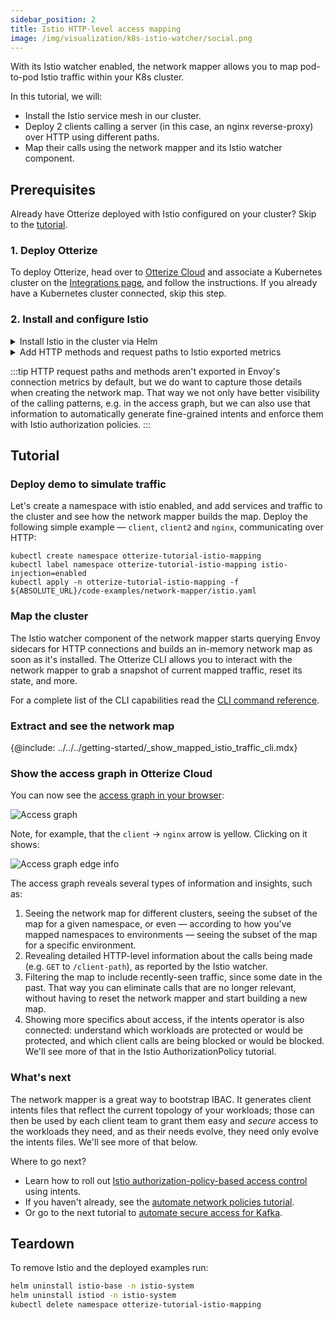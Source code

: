 ```yaml
---
sidebar_position: 2
title: Istio HTTP-level access mapping
image: /img/visualization/k8s-istio-watcher/social.png
---
```



With its Istio watcher enabled, the network mapper allows you to map pod-to-pod Istio traffic within your K8s cluster.

In this tutorial, we will:

- Install the Istio service mesh in our cluster.
- Deploy 2 clients calling a server (in this case, an nginx reverse-proxy) over HTTP using different paths.
- Map their calls using the network mapper and its Istio watcher component.

## Prerequisites

Already have Otterize deployed with Istio configured on your cluster? Skip to the [tutorial](#tutorial).

### 1. Deploy Otterize
To deploy Otterize, head over to [Otterize Cloud](https://app.otterize.com) and associate a Kubernetes cluster on the [Integrations page](https://app.otterize.com/integrations), and follow the instructions. If you already have a Kubernetes cluster connected, skip this step.


### 2. Install and configure Istio

<details>
<summary>Install Istio in the cluster via Helm</summary>

{@include: ../../../_common/install-istio.md}

</details>
<details>
<summary>Add HTTP methods and request paths to Istio exported metrics</summary>

Apply this configuration in the `istio-system` namespace, propagating it to all namespaces covered by the mesh.

```
kubectl apply -f ${ABSOLUTE_URL}/code-examples/network-mapper/istio-telemetry-enablement.yaml -n istio-system
```

```yaml
{@include: ../../../../static/code-examples/network-mapper/istio-telemetry-enablement.yaml}
```

</details>

:::tip
HTTP request paths and methods aren't exported in Envoy's connection metrics by default, but we do want to capture those
details when creating the network map. That way we not only have better visibility of the calling patterns,
e.g. in the access graph, but we can also use that information to automatically generate fine-grained intents and
enforce them with Istio authorization policies.
:::

## Tutorial

### Deploy demo to simulate traffic

Let's create a namespace with istio enabled, and add services and traffic to the cluster and see how the network mapper builds the map.
Deploy the following simple example &mdash; `client`, `client2` and `nginx`, communicating over HTTP:

```shell
kubectl create namespace otterize-tutorial-istio-mapping
kubectl label namespace otterize-tutorial-istio-mapping istio-injection=enabled
kubectl apply -n otterize-tutorial-istio-mapping -f ${ABSOLUTE_URL}/code-examples/network-mapper/istio.yaml
```

### Map the cluster

The Istio watcher component of the network mapper starts querying Envoy sidecars for HTTP connections and builds an
in-memory network map as soon as it's installed. The Otterize CLI allows you to interact with the network mapper to
grab a snapshot of current mapped traffic, reset its state, and more.

For a complete list of the CLI capabilities read the [CLI command reference](/reference/cli/#network-mapper).

### Extract and see the network map

{@include: ../../../getting-started/_show_mapped_istio_traffic_cli.mdx}

### Show the access graph in Otterize Cloud

You can now see the [access graph in your browser](https://app.otterize.com):

![Access graph](/img/quick-tutorials/network-mapper/otterize-tutorial-access-graph-istio.png)

Note, for example, that the `client` &rightarrow; `nginx` arrow is yellow. Clicking on it shows:

![Access graph edge info](/img/quick-tutorials/network-mapper/otterize-tutorial-access-graph-istio-edge-info.png)

The access graph reveals several types of information and insights, such as:

1. Seeing the network map for different clusters, seeing the subset of the map for a given namespace, or even &mdash; according to how you've mapped namespaces to environments &mdash; seeing the subset of the map for a specific environment.
2. Revealing detailed HTTP-level information about the calls being made (e.g. `GET` to `/client-path`), as reported by the Istio watcher.
3. Filtering the map to include recently-seen traffic, since some date in the past. That way you can eliminate calls that are no longer relevant, without having to reset the network mapper and start building a new map.
4. Showing more specifics about access, if the intents operator is also connected: understand which workloads are protected or would be protected, and which client calls are being blocked or would be blocked. We'll see more of that in the Istio AuthorizationPolicy tutorial.

### What's next

The network mapper is a great way to bootstrap IBAC. It generates client intents files that reflect
the current topology of your workloads; those can then be used by each client team to grant them easy
and _secure_ access to the workloads they need, and as their needs evolve, they need only evolve
the intents files. We'll see more of that below.

Where to go next?

- Learn how to roll out [Istio authorization-policy-based access control](/features/istio/tutorials/k8s-istio-authorization-policies) using intents.
- If you haven't already, see the [automate network policies tutorial](/features/network-mapping-network-policies/tutorials/k8s-network-policies).
- Or go to the next tutorial to [automate secure access for Kafka](/features/kafka/tutorials/k8s-kafka-mtls).

## Teardown

To remove Istio and the deployed examples run:

```bash
helm uninstall istio-base -n istio-system
helm uninstall istiod -n istio-system
kubectl delete namespace otterize-tutorial-istio-mapping
```
